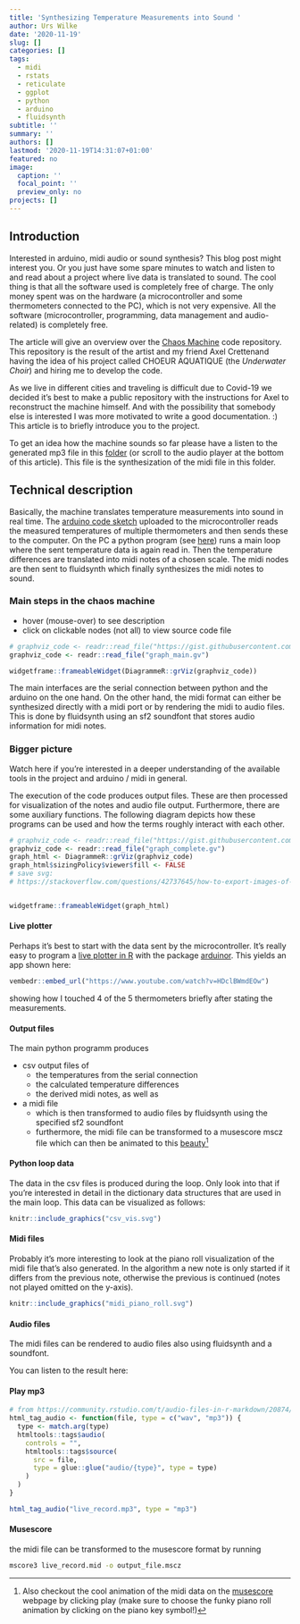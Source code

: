 ```yaml
---
title: 'Synthesizing Temperature Measurements into Sound '
author: Urs Wilke
date: '2020-11-19'
slug: []
categories: []
tags:
  - midi
  - rstats
  - reticulate
  - ggplot
  - python
  - arduino
  - fluidsynth
subtitle: ''
summary: ''
authors: []
lastmod: '2020-11-19T14:31:07+01:00'
featured: no
image:
  caption: ''
  focal_point: ''
  preview_only: no
projects: []
---
```


## Introduction 

Interested in arduino, midi audio or sound synthesis? This blog post
might interest you. Or you just have some spare minutes to watch and listen 
to and read about a project where live data is translated to sound. The cool thing is that
all the software used is completely free of charge. The only money spent was on 
the hardware (a microcontroller and some thermometers connected to the PC), which is not very expensive. All the software (microcontroller, programming, data management and audio-related) is completely free.


The article will give an overview over the [Chaos
Machine](https://gitlab.com/urswilke/chaos_machine_code) code repository. This
repository is the result of the artist and my friend Axel Crettenand having the
idea of his project called CHOEUR AQUATIQUE (the *Underwater Choir*) and hiring
me to develop the code.
  
As we live in different cities and traveling is difficult due to Covid-19 we decided it's best to make a public repository with the instructions for Axel to reconstruct the machine himself. 
And with the possibility that somebody else is interested I was more motivated to write a good documentation. :) This article is to briefly introduce you to the project.

To get an idea how the machine sounds so far please have a listen to the generated mp3 file in this [folder](https://gitlab.com/urswilke/chaos_machine_code/-/tree/master/python/recorded_data) (or scroll to the audio player at the bottom of this article). This file is the synthesization of the midi file in this folder.


## Technical description

Basically, the machine translates temperature measurements into sound in real time. The [arduino code sketch](https://gitlab.com/urswilke/chaos_machine_code/-/blob/master/arduino/send_temp/send_temp.ino) uploaded to the microcontroller reads the measured temperatures of multiple thermometers and then sends these to the computer. On the PC a python program (see [here](https://gitlab.com/urswilke/chaos_machine_code/-/blob/master/python/temperatures_to_midi.ipynb)) runs a main loop where the sent temperature data is again read in. Then the temperature differences are translated into midi notes of a chosen scale. The midi nodes are then sent to fluidsynth which finally synthesizes the midi notes to sound.  


### Main steps in the chaos machine

* hover (mouse-over) to see description
* click on clickable nodes (not all) to view source code file

```r
# graphviz_code <- readr::read_file("https://gist.githubusercontent.com/urswilke/d49ccbf043bf2452f5bb9197e014d196/raw/6e60ffd6db1f755c990ce914a1afd8763988b644/graph_main.gv")
graphviz_code <- readr::read_file("graph_main.gv")

widgetframe::frameableWidget(DiagrammeR::grViz(graphviz_code))
```

The main interfaces are the serial connection between python and the arduino on the one hand. On the other hand, the midi format can either be synthesized directly with a midi port or by rendering the midi to audio files. This is done by fluidsynth using an sf2 soundfont that stores audio information for midi notes.

### Bigger picture

Watch here if you're interested in a deeper understanding of the available tools in the project and arduino / midi in general.

The execution of the code produces output files. These are then processed for visualization of the notes and audio file output. Furthermore, there are some auxiliary functions. The following diagram depicts how these programs can be used and how the terms roughly interact with each other.


```r
# graphviz_code <- readr::read_file("https://gist.githubusercontent.com/urswilke/9176fb739147c835f5d99aa01da7ee96/raw/f7fe3e9ba94dacdc74244f13dde61a8f96a8c90a/graph_complete.gv")
graphviz_code <- readr::read_file("graph_complete.gv")
graph_html <- DiagrammeR::grViz(graphviz_code)
graph_html$sizingPolicy$viewer$fill <- FALSE
# save svg:
# https://stackoverflow.com/questions/42737645/how-to-export-images-of-diagrammer-in-r


widgetframe::frameableWidget(graph_html)
```


#### Live plotter

Perhaps it's best to start with the data sent by the microcontroller. It's really easy to program a [live plotter in R](https://gitlab.com/urswilke/chaos_machine_code/-/blob/master/R/live_plotter/live_plotter.R) with the package [arduinor](https://github.com/r-arduino/arduinor). This yields an app shown here:

```r
vembedr::embed_url("https://www.youtube.com/watch?v=HDclBWmdEOw")
```

showing how I touched 4 of the 5 thermometers briefly after stating the measurements.

#### Output files

The main python programm produces 

* csv output files of 
  * the temperatures from the serial connection
  * the calculated temperature differences
  * the derived midi notes, as well as 
* a midi file
  * which is then transformed to audio files by fluidsynth using the specified sf2 soundfont
  * furthermore, the midi file can be transformed to a musescore mscz file which can then be animated to this [beauty](https://www.youtube.com/watch?v=XNDlgnyYGto)^[Also checkout the cool animation of the midi data on the [musescore](https://musescore.com/user/36624930/scores/6458979) webpage by clicking play (make sure to choose the funky piano roll animation by clicking on the piano key symbol!)]

#### Python loop data

The data in the csv files is produced during the loop. Only look into that if you're interested in detail in the dictionary data structures that are used in the main loop. This data can be visualized as follows:

```r
knitr::include_graphics("csv_vis.svg")
```


#### Midi files

Probably it's more interesting to look at the piano roll visualization of the 
midi file that's also generated. In the algorithm a new note is only started if it differs from the previous note, otherwise the previous is continued (notes not played omitted on the y-axis).


```r
knitr::include_graphics("midi_piano_roll.svg")
```


#### Audio files

The midi files can be rendered to audio files also using fluidsynth and a soundfont. 

You can listen to the result here:


#### Play mp3


```r
# from https://community.rstudio.com/t/audio-files-in-r-markdown/20874/3
html_tag_audio <- function(file, type = c("wav", "mp3")) {
  type <- match.arg(type)
  htmltools::tags$audio(
    controls = "",
    htmltools::tags$source(
      src = file,
      type = glue::glue("audio/{type}", type = type)
    )
  )
}

html_tag_audio("live_record.mp3", type = "mp3")
```

#### Musescore

the midi file can be transformed to the musescore format by running

```bash
mscore3 live_record.mid -o output_file.mscz
```

